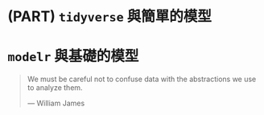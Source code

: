 # (PART) `tidyverse` 與簡單的模型 {-}

# `modelr` 與基礎的模型 {#modelr}

> We must be careful not to confuse data with the abstractions we use to analyze them.
>
> --- William James